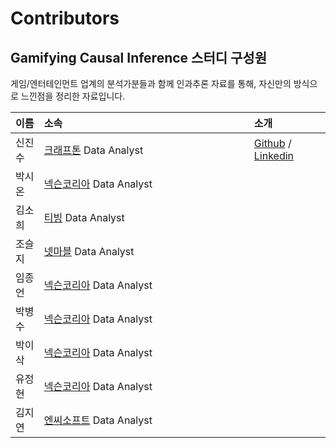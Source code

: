 # Contributors {.unnumbered}

## Gamifying Causal Inference 스터디 구성원 
게임/엔터테인먼트 업계의 분석가분들과 함께 인과추론 자료를 통해, 자신만의 방식으로 느낀점을 정리한 자료입니다.

| 이름   |                                     소속 |           소개|
|:-----  |:----------------------------------------|:--------------|
| 신진수 |  [크래프톤](https://www.krafton.com/) Data Analyst |  [Github](https://github.com/CausalInferenceLab) / [Linkedin](https://www.linkedin.com/in/jinsoo-shin-436060162/) |
| 박시온 |  [넥슨코리아](https://www.krafton.com/) Data Analyst |  |
| 김소희 |  [티빙](https://www.krafton.com/) Data Analyst |  |
| 조슬지 |  [넷마블](https://www.krafton.com/) Data Analyst |  |
| 임종언 |  [넥슨코리아](https://company.nexon.com/kr/) Data Analyst |  |
| 박병수 |  [넥슨코리아](https://company.nexon.com/kr/) Data Analyst |  |
| 박이삭 |  [넥슨코리아](https://company.nexon.com/kr/) Data Analyst |  |
| 유정현 |  [넥슨코리아](https://company.nexon.com/kr/) Data Analyst |  |
| 김지연 |  [엔씨소프트](https://kr.ncsoft.com/kr/index.do) Data Analyst |  |
